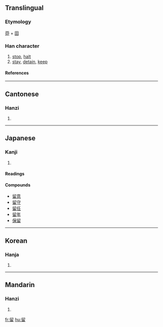 {{see|畄}}

==Translingual==
===Etymology===
[[丣]] + [[田]]
===Han character===
{{Han char|rn=102|rad=田|as=05|sn=10|four=7760<sub>2</sub>|canj=竹竹田 (HHW)}}
# [[stop]], [[halt]]
# [[stay]], [[detain]], [[keep]]
====References====
{{Han ref|kx=0761.050|dkj=21808|dj=1171.010|hdz=42537.040|uh=7559|ud=30041|bh=AF64|bd=44900}}

----
==Cantonese==
===Hanzi===
{{yue-hanzi|jyut=|y=lau4}}
# {{defn|Cantonese}}

----
==Japanese==
===Kanji===
{{ja-kanji|grade=5|rs=田05}}
# {{defn|Japanese}} 
====Readings====
{{ja-readings|on=[[りゅう]] (ryū), [[る]] (ru)|kun=[[とめる]] (tomeru), [[とどまる]] (todomaru), [[とまる]] (tomaru)}}

====Compounds====
*[[留意]]
*[[留守]]
*[[留任]]
*[[留年]]
*[[保留]]

----
==Korean==
===Hanja===
{{ko-hanja|hangeul=류>유|eumhun=|rv=ryu>yu|mr=ryu>yu|y=lyu>yu}}
# {{defn|Korean}}

----
==Mandarin==
===Hanzi===
{{cmn-hanzi|pin=[[liú]] ([[liu2]])|wg=liu<sup>2</sup>}}
# {{defn|Mandarin}}

[[fr:留]]
[[hu:留]]